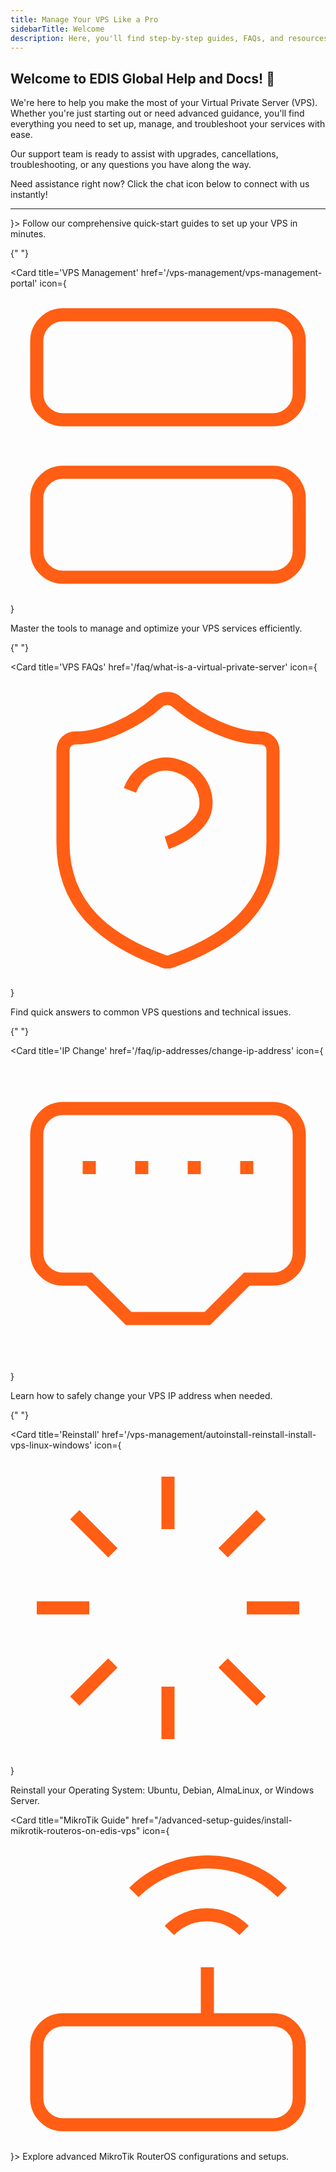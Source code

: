 ```yaml
---
title: Manage Your VPS Like a Pro
sidebarTitle: Welcome
description: Here, you'll find step-by-step guides, FAQs, and resources to help you every step of the way. From setting up your VPS to advanced management tools, we've got you covered!
---
```


## Welcome to EDIS Global Help and Docs! 🚀

We're here to help you make the most of your Virtual Private Server (VPS). Whether you're just starting out or need advanced guidance, you'll find everything you need to set up, manage, and troubleshoot your services with ease.

Our support team is ready to assist with upgrades, cancellations, troubleshooting, or any questions you have along the way.

Need assistance right now? Click the chat icon below to connect with us instantly!

***

<CardGroup cols={3}>
  <Card title="Get Started" href="/getting-started/check-your-inbox" icon={
<svg viewBox="0 0 24 24" fill="none" stroke="#FF5E14" strokeWidth="2" strokeLinecap="round" strokeLinejoin="round">
  <path d="M4.5,16.5c-1.5,1.3-2,5-2,5s3.7-0.5,5-2c0.7-0.8,0.7-2.1-0.1-2.9C6.6,15.8,5.4,15.8,4.5,16.5z"/>
  <path d="M12,15l-3-3c0.5-1.4,1.2-2.7,2-3.9C13.4,4.3,17.5,2,22,2c0,2.7-0.8,7.5-6,11C14.7,13.8,13.4,14.5,12,15z"/>
  <path d="M9,12H4c0,0,0.6-3,2-4c1.6-1.1,5,0,5,0"/>
  <path d="M12,15v5c0,0,3-0.5,4-2c1.1-1.6,0-5,0-5"/>
</svg>
}>
Follow our comprehensive quick-start guides to set up your VPS in minutes.
</Card>

{" "}

<Card
  title='VPS Management'
  href='/vps-management/vps-management-portal'
  icon={
    <svg
      viewBox='0 0 24 24'
      fill='none'
      stroke='#FF5E14'
      strokeWidth='2'
      strokeLinecap='round'
      strokeLinejoin='round'
    >
      <path d='M4,2h16c1.1,0,2,0.9,2,2v4c0,1.1-0.9,2-2,2H4c-1.1,0-2-0.9-2-2V4C2,2.9,2.9,2,4,2z' />
      <path d='M4,14h16c1.1,0,2,0.9,2,2v4c0,1.1-0.9,2-2,2H4c-1.1,0-2-0.9-2-2v-4C2,14.9,2.9,14,4,14z' />
      <line x1='6' y1='6' x2='6' y2='6' />
      <line x1='6' y1='18' x2='6' y2='18' />
    </svg>
  }
> 
Master the tools to manage and optimize your VPS services efficiently.
</Card>

{" "}

<Card
  title='VPS FAQs'
  href='/faq/what-is-a-virtual-private-server'
  icon={
    <svg
      viewBox='0 0 24 24'
      fill='none'
      stroke='#FF5E14'
      strokeWidth='2'
      strokeLinecap='round'
      strokeLinejoin='round'
    >
      <path
        d='M20,13c0,5-3.5,7.5-7.7,9c-0.2,0.1-0.5,0.1-0.7,0C7.5,20.5,4,18,4,13V6c0-0.6,0.4-1,1-1c2,0,4.5-1.2,6.2-2.7
		c0.4-0.4,1.1-0.4,1.5,0C14.5,3.8,17,5,19,5c0.6,0,1,0.4,1,1V13z'
      />
      <path d='M9.1,9c0.6-1.6,2.3-2.4,3.8-1.8c1.2,0.4,2,1.5,2,2.8c0,2-3,3-3,3' />
      <path d='M12,17L12,17' />
    </svg>
  }
>
Find quick answers to common VPS questions and technical issues.
</Card>

{" "}

<Card
  title='IP Change'
  href='/faq/ip-addresses/change-ip-address'
  icon={
    <svg
      viewBox='0 0 24 24'
      fill='none'
      stroke='#FF5E14'
      strokeWidth='2'
      strokeLinecap='round'
      strokeLinejoin='round'
    >
      <path d='M15,20l3-3h2c1.1,0,2-0.9,2-2V6c0-1.1-0.9-2-2-2H4C2.9,4,2,4.9,2,6v9c0,1.1,0.9,2,2,2h2l3,3H15z' />
      <path d='M6,8v1' />
      <path d='M10,8v1' />
      <path d='M14,8v1' />
      <path d='M18,8v1' />
    </svg>
  }
>
Learn how to safely change your VPS IP address when needed.
</Card>

{" "}

<Card
  title='Reinstall'
  href='/vps-management/autoinstall-reinstall-install-vps-linux-windows'
  icon={
    <svg
      viewBox='0 0 24 24'
      fill='none'
      stroke='#FF5E14'
      strokeWidth='2'
      strokeLinecap='round'
      strokeLinejoin='round'
    >
      <path d='M12,2v4' />
      <path d='M16.2,7.8l2.9-2.9' />
      <path d='M18,12h4' />
      <path d='M16.2,16.2l2.9,2.9' />
      <path d='M12,18v4' />
      <path d='M4.9,19.1l2.9-2.9' />
      <path d='M2,12h4' />
      <path d='M4.9,4.9l2.9,2.9' />
    </svg>
  }
>
Reinstall your Operating System: Ubuntu, Debian, AlmaLinux, or Windows Server.
</Card>

  <Card title="MikroTik Guide" href="/advanced-setup-guides/install-mikrotik-routeros-on-edis-vps"  icon={<svg viewBox="0 0 24 24" fill="none" stroke="#FF5E14" strokeWidth="2" strokeLinecap="round" strokeLinejoin="round">
	<path d="M4,14h16c1.1,0,2,0.9,2,2v4c0,1.1-0.9,2-2,2H4c-1.1,0-2-0.9-2-2v-4C2,14.9,2.9,14,4,14z"/>
	<path d="M6,18L6,18"/>
	<path d="M10,18L10,18"/>
	<path d="M15,10v4"/>
	<path d="M17.8,7.2c-1.6-1.6-4.1-1.6-5.7,0c0,0,0,0,0,0"/>
	<path d="M20.7,4.3c-3.1-3.1-8.2-3.1-11.3,0"/>
</svg>
}>
Explore advanced MikroTik RouterOS configurations and setups.
</Card>
</CardGroup>